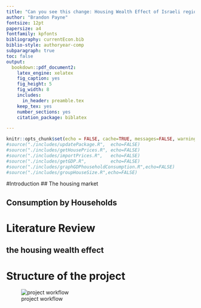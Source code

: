 ```yaml
---
title: "Can you see this change: Housing Wealth Effect of Israeli regional cohorts"
author: "Brandon Payne"
fontsize: 12pt
papersize: a4
fontfamily: kpfonts
bibliography: currentEcon.bib
biblio-style: authoryear-comp
subparagraph: true
toc: false
output:
  bookdown::pdf_document2:
    latex_engine: xelatex
    fig_caption: yes
    fig_height: 5
    fig_width: 8
    includes:
      in_header: preamble.tex
    keep_tex: yes
    number_sections: yes
    citation_package: biblatex 

---
```


```r
knitr::opts_chunk$set(echo = FALSE, cache=TRUE, messages=FALSE, warning=FALSE)
#source("./includes/updatePackage.R",  echo=FALSE)
#source("./includes/getHousePrices.R", echo=FALSE)
#source("./includes/importPrices.R",   echo=FALSE)
#source("./includes/getGDP.R",         echo=FALSE)
#source("./includes/graphGDPhouseholdConsumption.R",echo=FALSE)
#source("./includes/groupHouseSize.R",echo=FALSE)
```

\begin{abstract}
Uses pseudo-panel construction to calculate the housing wealth effect for regional cohorts of Isreali households. Combines data from the Central Bureau of Statistics Household Expenditure Survey and the Consumer Price Index.
\end{abstract}

\begin{keywords}
 consumption, economics, housing, housing market, liquidity constraints, wealth effect 
\end{keywords}

\newpage

#Introduction
## The housing market

## Consumption by Households
# Literature Review
## the housing wealth effect                          
# Structure of the project
![project workflow](images/umlDiag1.png)

